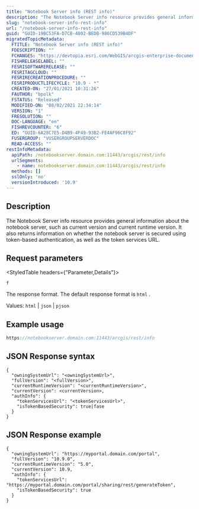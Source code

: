 ```yaml
---
title: "Notebook Server info (REST info)"
description: "The Notebook Server info resource provides general information about the notebook server, such as current version and current runtime version. It also returns information on whether the notebook server is secured using token-based authentication, as well as the token services URL."
slug: "notebook-server-info-rest-info"
url: "/notebook-server-info-rest-info"
guid: "GUID-19BC53FA-D7CB-4802-BEDB-986CD539B4DF"
migratedTopicMetadata:
  FTITLE: "Notebook Server info (REST info)"
  FDESCRIPTION: ""
  FCHANGES: "https://devtopia.esri.com/WebGIS/arcgis-enterprise-documentation/issues/2995"
  FISHRELEASELABEL: ""
  FESRISOFTWARERELEASE: ""
  FESRITAGCLOUD: ""
  FESRIRECREATIONPROCEDURE: ""
  FESRIPRODUCTLIFECYCLE: "10.9 - *"
  CREATED-ON: "27/01/2021 10:31:26"
  FAUTHOR: "bpolk"
  FSTATUS: "Released"
  MODIFIED-ON: "08/02/2021 22:34:14"
  VERSION: "1"
  FRESOLUTION: ""
  DOC-LANGUAGE: "en"
  FISHREVCOUNTER: "6"
  ED: "GUID-6A28C7E5-D4B9-4F49-93B2-FE4AF96C8F92"
  FUSERGROUP: "VUSERGROUPSERVERDOC"
  READ-ACCESS: ""
restInfoMetadata:
  apiPath: /notebookserver.domain.com:11443/arcgis/rest/info
  urlSegments:
    - name: notebookserver.domain.com:11443/arcgis/rest/info
  methods: []
  sslOnly: 'no'
  versionIntroduced: '10.9'
---
```


## Description

The Notebook Server info resource provides general information about the notebook server, such as current version and current runtime version. It also returns information on whether the notebook server is secured using token-based authentication, as well as the token services URL. 

##  Request parameters

<StyledTable headers={"Parameter,Details"}>

<StyledTableRow>

<StyledTableCell cellStyle="markdown">

`f` 

</StyledTableCell>

<StyledTableCell cellStyle="markdown">

The response format. The default response format is `html` .

Values: `html`  \| `json`  \| `pjson` 

</StyledTableCell>

</StyledTableRow>

</StyledTable>

## Example usage

```javascript
https://notebookserver.domain.com:11443/arcgis/rest/info
```

 

## JSON Response syntax

```other
{
  "owningSystemUrl": "<owningSystemUrl>",
  "fullVersion": "<fullVersion>",
  "currentRuntimeVersion": "<currentRuntimeVersion>",
  "currentVersion": <currentVersion>,
  "authInfo": {
    "tokenServicesUrl": "<tokenServicesUrl>",
    "isTokenBasedSecurity": true|fase
  }
}
```

 

## JSON Response example

```other
{
  "owningSystemUrl": "https://myportal.domain.com/portal",
  "fullVersion": "10.9.0",
  "currentRuntimeVersion": "5.0",
  "currentVersion": 10.9,
  "authInfo": {
    "tokenServicesUrl": "https://myportal.domain.com/portal/sharing/rest/generateToken",
    "isTokenBasedSecurity": true
  }
}
```

 
